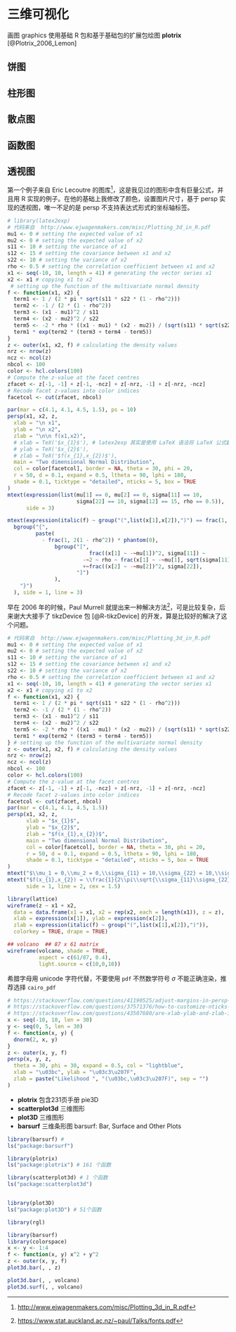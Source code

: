 # 三维可视化 {#plot-3d}

画图 graphics 使用基础 R 包和基于基础包的扩展包绘图 **plotrix** [@Plotrix_2006_Lemon]

## 饼图 {#pie-3d}

## 柱形图 {#bar-3d}

## 散点图 {#scatter-3d}

## 函数图 {#curve-3d}

## 透视图 {#persp-3d}

第一个例子来自 Eric Lecoutre 的图库^[<http://www.ejwagenmakers.com/misc/Plotting_3d_in_R.pdf>]，这是我见过的图形中含有巨量公式，并且用 R 实现的例子。在他的基础上我修改了颜色，设置图片尺寸，基于 persp 实现的透视图，唯一不足的是 persp 不支持表达式形式的坐标轴标签。

```r
# library(latex2exp)
# 代码来自  http://www.ejwagenmakers.com/misc/Plotting_3d_in_R.pdf
mu1 <- 0 # setting the expected value of x1
mu2 <- 0 # setting the expected value of x2
s11 <- 10 # setting the variance of x1
s12 <- 15 # setting the covariance between x1 and x2
s22 <- 10 # setting the variance of x2
rho <- 0.5 # setting the correlation coefficient between x1 and x2
x1 <- seq(-10, 10, length = 41) # generating the vector series x1
x2 <- x1 # copying x1 to x2
 # setting up the function of the multivariate normal density
f <- function(x1, x2) {
  term1 <- 1 / (2 * pi * sqrt(s11 * s22 * (1 - rho^2)))
  term2 <- -1 / (2 * (1 - rho^2))
  term3 <- (x1 - mu1)^2 / s11
  term4 <- (x2 - mu2)^2 / s22
  term5 <- -2 * rho * ((x1 - mu1) * (x2 - mu2)) / (sqrt(s11) * sqrt(s22))
  term1 * exp(term2 * (term3 + term4 - term5))
}
z <- outer(x1, x2, f) # calculating the density values
nrz <- nrow(z)
ncz <- ncol(z)
nbcol <- 100
color <- hcl.colors(100)
# Compute the z-value at the facet centres
zfacet <- z[-1, -1] + z[-1, -ncz] + z[-nrz, -1] + z[-nrz, -ncz]
# Recode facet z-values into color indices
facetcol <- cut(zfacet, nbcol)

par(mar = c(4.1, 4.1, 4.5, 1.5), ps = 10)
persp(x1, x2, z,
  xlab = "\n x1",
  ylab = "\n x2",
  zlab = "\n\n f(x1,x2)",
  # xlab = TeX('$x_{1}$'), # latex2exp 其实是使用 LaTeX 语法将 LaTeX 公式翻译为 R 能接受的表达式形式
  # ylab = TeX('$x_{2}$'),
  # zlab = TeX('$f(x_{1},x_{2})$'),  
  main = "Two dimensional Normal Distribution",
  col = color[facetcol], border = NA, theta = 30, phi = 20,
  r = 50, d = 0.1, expand = 0.5, ltheta = 90, lphi = 180,
  shade = 0.1, ticktype = "detailed", nticks = 5, box = TRUE
) 
mtext(expression(list(mu[1] == 0, mu[2] == 0, sigma[11] == 10, 
                      sigma[22] == 10, sigma[12] == 15, rho == 0.5)), 
      side = 3)

mtext(expression(italic(f) ~ group("(",list(x[1],x[2]),")") == frac(1, 2 ~ pi ~ sqrt(sigma[11] ~ sigma[22] ~ (1 - rho^2))) ~ exp ~
  bgroup("{", 
         paste(
           - frac(1, 2(1 - rho^2)) * phantom(0),
               bgroup("[",  
                          frac((x[1] ~ -~mu[1])^2, sigma[11]) ~ 
                        -~2 ~ rho ~ frac(x[1] ~ -~mu[1], sqrt(sigma[11])) ~ frac(x[2] ~ -~mu[2], sqrt(sigma[22])) ~ 
                        +~frac((x[2] ~ -~mu[2])^2, sigma[22]),
                      "]")
               ),
    "}")
  ), side = 1, line = 3)
```

早在 2006 年的时候，Paul Murrell 就提出来一种解决方法^[<https://www.stat.auckland.ac.nz/~paul/Talks/fonts.pdf>]，可是比较复杂，后来谢大大接手了 tikzDevice 包 [@R-tikzDevice] 的开发，算是比较好的解决了这个问题。

```r
# 代码来自  http://www.ejwagenmakers.com/misc/Plotting_3d_in_R.pdf
mu1 <- 0 # setting the expected value of x1
mu2 <- 0 # setting the expected value of x2
s11 <- 10 # setting the variance of x1
s12 <- 15 # setting the covariance between x1 and x2
s22 <- 10 # setting the variance of x2
rho <- 0.5 # setting the correlation coefficient between x1 and x2
x1 <- seq(-10, 10, length = 41) # generating the vector series x1
x2 <- x1 # copying x1 to x2
f <- function(x1, x2) {
  term1 <- 1 / (2 * pi * sqrt(s11 * s22 * (1 - rho^2)))
  term2 <- -1 / (2 * (1 - rho^2))
  term3 <- (x1 - mu1)^2 / s11
  term4 <- (x2 - mu2)^2 / s22
  term5 <- -2 * rho * ((x1 - mu1) * (x2 - mu2)) / (sqrt(s11) * sqrt(s22))
  term1 * exp(term2 * (term3 + term4 - term5))
} # setting up the function of the multivariate normal density
z <- outer(x1, x2, f) # calculating the density values
nrz <- nrow(z)
ncz <- ncol(z)
nbcol <- 100
color <- hcl.colors(100)
# Compute the z-value at the facet centres
zfacet <- z[-1, -1] + z[-1, -ncz] + z[-nrz, -1] + z[-nrz, -ncz]
# Recode facet z-values into color indices
facetcol <- cut(zfacet, nbcol)
par(mar = c(4.1, 4.1, 4.5, 1.5))
persp(x1, x2, z,
      xlab = "$x_{1}$",
      ylab = "$x_{2}$",
      zlab = "$f(x_{1},x_{2})$",
      main = "Two dimensional Normal Distribution",
      col = color[facetcol], border = NA, theta = 30, phi = 20,
      r = 50, d = 0.1, expand = 0.5, ltheta = 90, lphi = 180,
      shade = 0.1, ticktype = "detailed", nticks = 5, box = TRUE
)
mtext("$\\mu_1 = 0,\\mu_2 = 0,\\sigma_{11} = 10,\\sigma_{22} = 10,\\sigma_{12} = 15, \\rho = 0.5$", side = 3)
mtext("$f(x_{1},x_{2}) = \\frac{1}{2\\pi\\sqrt{\\sigma_{11}\\sigma_{22}(1-\\rho^2)}}\\exp\\big\\{-\\frac{1}{2(1-\\rho^2)}[\\frac{(x_1 - \\mu_1)^2}{\\sigma_{11}} - 2\\rho\\frac{(x_1 - \\mu_1)(x_2 - \\mu_2)}{\\sqrt{\\sigma_{11}}\\sqrt{\\sigma_{22}}} + \\frac{(x_2 - \\mu_2)^2}{\\sigma_{22}}]\\big\\}$", 
      side = 1, line = 2, cex = 1.5)
```


```r
library(lattice)
wireframe(z ~ x1 + x2,
  data = data.frame(x1 = x1, x2 = rep(x2, each = length(x1)), z = z),
  xlab = expression(x[1]), ylab = expression(x[2]),
  zlab = expression(italic(f) ~ group("(",list(x[1],x[2]),")")),
  colorkey = TRUE, drape = TRUE)
```

```r
## volcano  ## 87 x 61 matrix
wireframe(volcano, shade = TRUE,
          aspect = c(61/87, 0.4),
          light.source = c(10,0,10))
```

希腊字母用 unicode 字符代替，不要使用 `pdf` 不然数学符号 $\sigma$ 不能正确渲染，推荐选择 `cairo_pdf`

```r
# https://stackoverflow.com/questions/41190525/adjust-margins-in-persp-persp3d-in-r
# https://stackoverflow.com/questions/37571376/how-to-customize-nticks-in-persp-r
# https://stackoverflow.com/questions/43507680/are-xlab-ylab-and-zlab-in-persp-incompatible-with-bquote
x <- seq(-10, 10, len = 30)
y <- seq(0, 5, len = 30)
f <- function(x, y) {
  dnorm(2, x, y)
}
z <- outer(x, y, f)
persp(x, y, z,
  theta = 30, phi = 30, expand = 0.5, col = "lightblue",
  xlab = "\u03bc", ylab = "\u03c3\u207F",
  zlab = paste("Likelihood ", "(\u03bc,\u03c3\u207F)", sep = "")
)
```

- **plotrix** 包含231页手册 pie3D 
- **scatterplot3d** 三维图形
- **plot3D** 三维图形
- **barsurf** 三维条形图 barsurf: Bar, Surface and Other Plots

```r
library(barsurf) # 
ls("package:barsurf")

library(plotrix)
ls("package:plotrix") # 161 个函数

library(scatterplot3d) # 1 个函数
ls("package:scatterplot3d")


library(plot3D)
ls("package:plot3D") # 51个函数

library(rgl)
```

```r
library(barsurf)
library(colorspace)
x <- y <- 1:4
f <- function(x, y) x^2 + y^2
z <- outer(x, y, f)
plot3d.bar(, , z)

plot3d.bar(, , volcano)
plot3d.surf(, , volcano)
```
